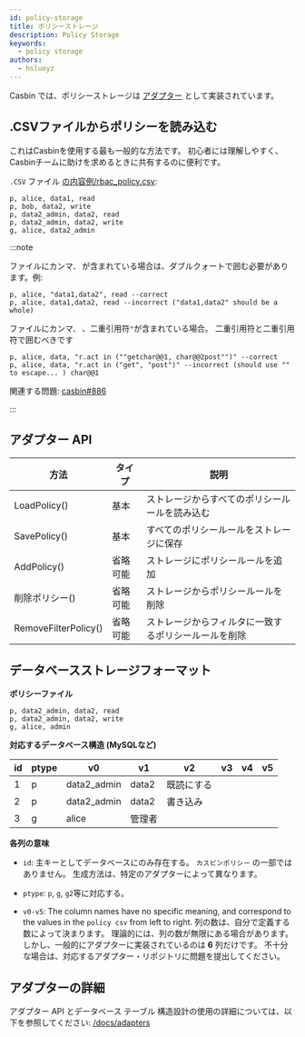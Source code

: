 ```yaml
---
id: policy-storage
title: ポリシーストレージ
description: Policy Storage
keywords:
  - policy storage
authors:
  - hsluoyz
---
```


Casbin では、ポリシーストレージは [アダプター](/docs/adapters) として実装されています。

## .CSVファイルからポリシーを読み込む

これはCasbinを使用する最も一般的な方法です。 初心者には理解しやすく、Casbinチームに助けを求めるときに共有するのに便利です。

`.CSV` ファイル [の内容例/rbac_policy.csv](https://github.com/casbin/casbin/blob/master/examples/rbac_policy.csv):

```
p, alice, data1, read
p, bob, data2, write
p, data2_admin, data2, read
p, data2_admin, data2, write
g, alice, data2_admin
```

:::note

ファイルにカンマ`、` が含まれている場合は、ダブルクォートで囲む必要があります。例:

```
p, alice, "data1,data2", read --correct
p, alice, data1,data2, read --incorrect ("data1,data2" should be a whole)
```

ファイルにカンマ`、` 、二重引用符`"`が含まれている場合。 二重引用符と二重引用符で囲むべきです

```
p, alice, data, "r.act in (""getchar@@1, char@@2post"")" --correct
p, alice, data, "r.act in ("get", "post")" --incorrect (should use "" to escape... ) char@@1
```

関連する問題: [casbin#886](https://github.com/casbin/casbin/issues/886)

:::

## アダプター API

| 方法                   | タイプ  | 説明                         |
| -------------------- | ---- | -------------------------- |
| LoadPolicy()         | 基本   | ストレージからすべてのポリシールールを読み込む    |
| SavePolicy()         | 基本   | すべてのポリシールールをストレージに保存       |
| AddPolicy()          | 省略可能 | ストレージにポリシールールを追加           |
| 削除ポリシー()             | 省略可能 | ストレージからポリシールールを削除          |
| RemoveFilterPolicy() | 省略可能 | ストレージからフィルタに一致するポリシールールを削除 |

## データベースストレージフォーマット

**ポリシーファイル**

```
p, data2_admin, data2, read
p, data2_admin, data2, write
g, alice, admin
```

**対応するデータベース構造 (MySQLなど)**

| id | ptype | v0          | v1    | v2    | v3 | v4 | v5 |
| -- | ----- | ----------- | ----- | ----- | -- | -- | -- |
| 1  | p     | data2_admin | data2 | 既読にする |    |    |    |
| 2  | p     | data2_admin | data2 | 書き込み  |    |    |    |
| 3  | g     | alice       | 管理者   |       |    |    |    |

**各列の意味**

- `id`: 主キーとしてデータベースにのみ存在する。 `カスビンポリシー` の一部ではありません。 生成方法は、特定のアダプターによって異なります。

- `ptype`: `p`, `g`, `g2`等に対応する。
- `v0-v5`: The column names have no specific meaning, and correspond to the values in the `policy csv` from left to right. 列の数は、自分で定義する数によって決まります。 理論的には、列の数が無限にある場合があります。 しかし、一般的にアダプターに実装されているのは **6** 列だけです。 不十分な場合は、対応するアダプター・リポジトリに問題を提出してください。

## アダプターの詳細

アダプター API とデータベース テーブル 構造設計の使用の詳細については、以下を参照してください:  [/docs/adapters](/docs/adapters)
